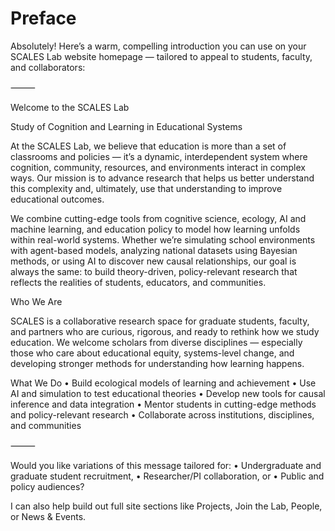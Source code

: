 # Preface {.unnumbered}

Absolutely! Here’s a warm, compelling introduction you can use on your SCALES Lab website homepage — tailored to appeal to students, faculty, and collaborators:

⸻

Welcome to the SCALES Lab

Study of Cognition and Learning in Educational Systems

At the SCALES Lab, we believe that education is more than a set of classrooms and policies — it’s a dynamic, interdependent system where cognition, community, resources, and environments interact in complex ways. Our mission is to advance research that helps us better understand this complexity and, ultimately, use that understanding to improve educational outcomes.

We combine cutting-edge tools from cognitive science, ecology, AI and machine learning, and education policy to model how learning unfolds within real-world systems. Whether we’re simulating school environments with agent-based models, analyzing national datasets using Bayesian methods, or using AI to discover new causal relationships, our goal is always the same: to build theory-driven, policy-relevant research that reflects the realities of students, educators, and communities.

Who We Are

SCALES is a collaborative research space for graduate students, faculty, and partners who are curious, rigorous, and ready to rethink how we study education. We welcome scholars from diverse disciplines — especially those who care about educational equity, systems-level change, and developing stronger methods for understanding how learning happens.

What We Do
	•	Build ecological models of learning and achievement
	•	Use AI and simulation to test educational theories
	•	Develop new tools for causal inference and data integration
	•	Mentor students in cutting-edge methods and policy-relevant research
	•	Collaborate across institutions, disciplines, and communities

⸻

Would you like variations of this message tailored for:
	•	Undergraduate and graduate student recruitment,
	•	Researcher/PI collaboration, or
	•	Public and policy audiences?

I can also help build out full site sections like Projects, Join the Lab, People, or News & Events.
